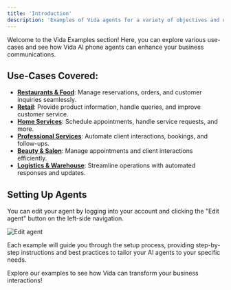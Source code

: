 ```yaml
---
title: 'Introduction'
description: 'Examples of Vida agents for a variety of objectives and use-cases.'
---
```


Welcome to the Vida Examples section! Here, you can explore various use-cases and see how Vida AI phone agents can enhance your business communications.

## Use-Cases Covered:
- **[Restaurants & Food](/api-reference/examples/restaurants)**: Manage reservations, orders, and customer inquiries seamlessly.
- **[Retail](/api-reference/examples/retail)**: Provide product information, handle queries, and improve customer service.
- **[Home Services](/api-reference/examples/home-services)**: Schedule appointments, handle service requests, and more.
- **[Professional Services](/api-reference/examples/[professional-services])**: Automate client interactions, bookings, and follow-ups.
- **[Beauty & Salon](/api-reference/examples/salon)**: Manage appointments and client interactions efficiently.
- **[Logistics & Warehouse](/api-reference/examples/logistics)**: Streamline operations with automated responses and updates.

## Setting Up Agents

You can edit your agent by logging into your account and clicking the "Edit agent" button on the left-side navigation.

![Edit agent](https://vidapublic.s3.us-east-2.amazonaws.com/vida-edit-agent-screen.png "Edit agent")

Each example will guide you through the setup process, providing step-by-step instructions and best practices to tailor your AI agents to your specific needs.

Explore our examples to see how Vida can transform your business interactions!


